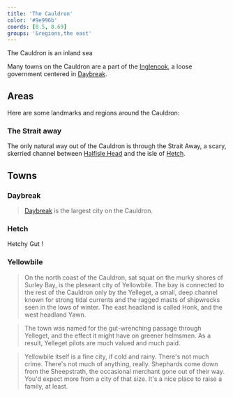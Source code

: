 ```yaml
---
title: 'The Cauldron'
color: '#9e996b'
coords: [0.5, 0.69]
groups: '&regions,the east'
---
```


The Cauldron is an inland sea

Many towns on the Cauldron are a part of the [Inglenook](), a loose government centered in [Daybreak]().

## Areas

Here are some landmarks and regions around the Cauldron:

### The Strait away

The only natural way out of the Cauldron is through the Strait Away, a scary, skerried channel between [Halfisle Head](halfisle#) and the isle of [Hetch]().

## Towns

### Daybreak

> [Daybreak]() is the largest city on the Cauldron.

### Hetch

Hetchy Gut !

### Yellowbile

> On the north coast of the Cauldron, sat squat on the murky shores of Surley Bay, is the pleseant city of Yellowbile. The bay is connected to the rest of the Cauldron only by the Yelleget, a small, deep channel known for strong tidal currents and the ragged masts of shipwrecks seen in the lows of winter. The east headland is called Honk, and the west headland Yawn.

> The town was named for the gut-wrenching passage through Yelleget, and the effect it might have on greener helmsmen. As a result, Yelleget pilots are much valued and much paid.

> Yellowbile itself is a fine city, if cold and rainy. There's not much crime. There's not much of anything, really. Shephards come down from the Sheepstrath, the occasional merchant gone out of their way. You'd expect more from a city of that size. It's a nice place to raise a family, at least.
